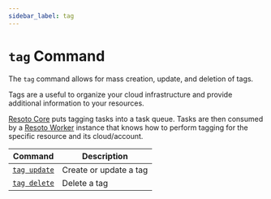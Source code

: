 ```yaml
---
sidebar_label: tag
---
```


# `tag` Command

The `tag` command allows for mass creation, update, and deletion of tags.

Tags are a useful to organize your cloud infrastructure and provide additional information to your resources.

[Resoto Core](../../components/core.mdx) puts tagging tasks into a task queue. Tasks are then consumed by a [Resoto Worker](../../components/worker.mdx) instance that knows how to perform tagging for the specific resource and its cloud/account.

| Command                      | Description            |
| ---------------------------- | ---------------------- |
| [`tag update`](./update.mdx) | Create or update a tag |
| [`tag delete`](./delete.mdx) | Delete a tag           |
